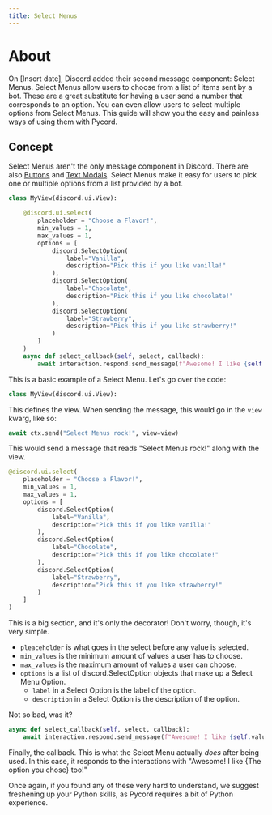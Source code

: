 ```yaml
---
title: Select Menus
---
```


# About

On [Insert date], Discord added their second message component: Select Menus. Select Menus allow users
to choose from a list of items sent by a bot. These are a great substitute for having a user send a
number that corresponds to an option. You can even allow users to select multiple options from Select
Menus. This guide will show you the easy and painless ways of using them with Pycord.

## Concept

Select Menus aren't the only message component in Discord. There are also [Buttons](buttons.mdx) and
[Text Modals](modals.mdx). Select Menus make it easy for users to pick one or multiple options from
a list provided by a bot.

```py
class MyView(discord.ui.View):

    @discord.ui.select(
        placeholder = "Choose a Flavor!",
        min_values = 1,
        max_values = 1,
        options = [
            discord.SelectOption(
                label="Vanilla",
                description="Pick this if you like vanilla!"
            ),
            discord.SelectOption(
                label="Chocolate",
                description="Pick this if you like chocolate!"
            ),
            discord.SelectOption(
                label="Strawberry",
                description="Pick this if you like strawberry!"
            )
        ]
    )
    async def select_callback(self, select, callback):
        await interaction.respond.send_message(f"Awesome! I like {self.values[0]} too!")
```

This is a basic example of a Select Menu. Let's go over the code:

```py
class MyView(discord.ui.View):
```

This defines the view. When sending the message, this would go in the `view` kwarg, like so:

```py
await ctx.send("Select Menus rock!", view=view)
```

This would send a message that reads "Select Menus rock!" along with the view.

```py
@discord.ui.select(
    placeholder = "Choose a Flavor!",
    min_values = 1,
    max_values = 1,
    options = [
        discord.SelectOption(
            label="Vanilla",
            description="Pick this if you like vanilla!"
        ),
        discord.SelectOption(
            label="Chocolate",
            description="Pick this if you like chocolate!"
        ),
        discord.SelectOption(
            label="Strawberry",
            description="Pick this if you like strawberry!"
        )
    ]
)
```

This is a big section, and it's only the decorator! Don't worry, though, it's very simple.

- `pleaceholder` is what goes in the select before any value is selected.
- `min_values` is the minimum amount of values a user has to choose.
- `max_values` is the maximum amount of values a user can choose.
- `options` is a list of discord.SelectOption objects that make up a Select Menu Option.
  - `label` in a Select Option is the label of the option.
  - `description` in a Select Option is the description of the option.

Not so bad, was it?

```py
async def select_callback(self, select, callback):
    await interaction.respond.send_message(f"Awesome! I like {self.values[0]} too!")
```

Finally, the callback. This is what the Select Menu actually _does_ after being used. In this case,
it responds to the interactions with "Awesome! I like {The option you chose} too!"

Once again, if you found any of these very hard to understand, we suggest freshening up your Python
skills, as Pycord requires a bit of Python experience.
